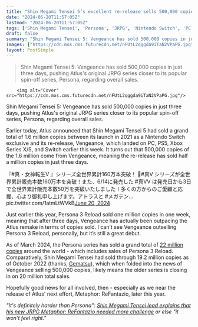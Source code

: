 ```yaml
---
title: "Shin Megami Tensei 5’s excellent re-release sells 500,000 copies in 3 days, pushing the Atlus JRPG series closer to its more popular spin-off Persona"
date: "2024-06-20T11:57:05Z"
lastmod: "2024-06-20T11:57:05Z"
tags: ['Shin Megami Tensei', 'Persona', 'JRPG', 'Nintendo Switch', 'PC', 'PS5', 'Xbox Series X/S', 'Atlus', 'Metaphor: ReFantazio']
draft: false
summary: "Shin Megami Tensei 5: Vengeance has sold 500,000 copies in just three days, pushing Atlus's original JRPG series closer to its popular spin-off series, Persona, regarding overall sales."
images: ["https://cdn.mos.cms.futurecdn.net/nFUtL2qggda9iTaN2VPaPG.jpg"]
layout: PostSimple
---
```

> Shin Megami Tensei 5: Vengeance has sold 500,000 copies in just three days, pushing Atlus's original JRPG series closer to its popular spin-off series, Persona, regarding overall sales.


        <img alt="Cover" src="https://cdn.mos.cms.futurecdn.net/nFUtL2qggda9iTaN2VPaPG.jpg"/>
        
Shin Megami Tensei 5: Vengeance has sold 500,000 copies in just three days, pushing Atlus's original JRPG series closer to its popular spin-off series, Persona, regarding overall sales.

Earlier today, Atlus announced that Shin Megami Tensei 5 had sold a grand total of 1.6 million copies between its launch in 2021 as a Nintendo Switch exclusive and its re-release, Vengeance, which landed on PC, PS5, Xbox Series X/S, and Switch earlier this week. It turns out that 500,000 copies of the 1.6 million come from Vengeance, meaning the re-release has sold half a million copies in just three days.

『#真・女神転生V 』シリーズ全世界累計160万本突破！ 📢#真V シリーズが全世界累計販売本数160万本を突破！また、6/14に発売した #真VV は発売日から3日で全世界累計販売本数50万を突破いたしました！多くの方からのご愛顧と応援、心より御礼申し上げます。アトラスと #メガテン… pic.twitter.com/1atmLtWVkB[June 20, 2024](https://twitter.com/megaten_atlus/status/1803586067469328467)

Just earlier this year, Persona 3 Reload sold one million copies in one week, meaning that after three days, Vengeance has actually been outpacing the Atlus remake in terms of copies sold. I can’t see Vengeance outselling Persona 3 Reload, personally, but it’s still a great debut.

As of March 2024, the Persona series has sold a grand total of [22 million copies](https://x.com/p_kouhou/status/1764810562880586014) around the world - which includes sales of Persona 3 Reload. Comparatively, Shin Megami Tensei had sold through 19.2 million copies as of October 2022 (thanks, [Gematsu](https://personacentral.com/persona-smt-sales-2022/)), which when folded into the news of Vengeance selling 500,000 copies, likely means the older series is closing in on 20 million total sales. 

Hopefully good news for all involved, then - especially as we near the release of Atlus' next effort, Metaphor: ReFantazio, later this year.

*"It's definitely harder than Persona": *[<em>Shin Megami Tensei lead explains that his new JRPG Metaphor: ReFantazio needed more challenge</em>](https://www.gamesradar.com/games/jrpg/its-definitely-harder-than-persona-shin-megami-tensei-lead-explains-that-his-new-jrpg-metaphor-refantazio-needed-more-challenge-or-else-it-wont-feel-right/)* or else "it won't feel right."*
        